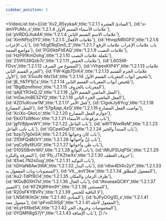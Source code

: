 ```yaml
---
sidebar_position: 3
---
```


<VideoList list={[{id:'Xv2_R5yykaA',title:'1.2.1.1 المبادئ العشرة'},
{id:'u-dmYPuMx_s',title:'1.2.1.4 علامات الأسماء القسم الأول'},
{id:'pVRDQJIuk4A',title:'1.2.1.4 علامات الاسم القسم الثاني'},
{id:'XimNPjvj3Y0',title:'1.2.1.5 علامات الأفعال'},
{id:'HtvqzMRiGF0',title:'1.2.1.6 باب الإعراب'},
{id:'hEgERqDm5_E',title:'1.2.1.7 باب علامات الإعراب علامات الرفع مواضع الضمة'},
{id:'PGl0kbFhEAQ',title:'1.2.1.9 علامات النصب'},
{id:'HzP91KmDohg',title:'1.2.1.10 تكملة علامات النصب'},
{id:'Z5W538Qzb7c',title:'1.2.1.11 علامات الخفض'},
{id:'L6GStR-FDvs',title:'1.2.1.12 الممنوع من الصرف'},
{id:'rVhpexKtP4Y',title:'1.2.1.13 علامات الجزم القسم الثاني'},
{id:'FW-Kgb7DrK4',title:'1.2.1.13 علامات الجزم القسم الأول'},
{id:'X5uuN-Mx134',title:'1.2.1.14 تلخيص أبواب المعربات القسم الأول'},
{id:'jB_YATP1jCs',title:'1.2.1.14 تلخيص أبواب المعربات القسم الثاني'},
{id:'1BgiBzmfhmo',title:'1.2.1.15 المعربات بالحروف'},
{id:'qAjEYR3sQ_Q',title:'1.2.1.16 الفعل الماضي القسم الأول'},
{id:'mGwJmBE3ZYQ',title:'1.2.1.16 الفعل الماضي  الجزء الثاني'},
{id:'4ZD1uKcuw1M',title:'1.2.1.17 فعل الأمر'},
{id:'ClgvkJy8Ycg',title:'1.2.1.18 الفعل المضارع'},
{id:'57g4jap_4zQ',title:'1.2.1.19 نواصب الفعل المضارع'},
{id:'XciXo-QkoLo',title:'1.2.1.20 جوازم الفعل المضارع'},
{id:'EkiOTsI9Nvo',title:'1.2.1.21 باب مرفوعات الأسماء'},
{id:'jgfV8jtpwWY',title:'1.2.1.22 باب الفاعل'},
{id:'ai6fTWwiReM',title:'1.2.1.23 باب نائب الفاعل'},
{id:'iGCpelGqtT0',title:'1.2.1.24 باب المبتدأ والخبر'},
{id:'bzp7j7g0eSA',title:'1.2.1.25 باب كان وخواتها'},
{id:'ZfDtFQd8OrY',title:'1.2.1.26 باب إنَّ وأخواتها'},
{id:'yqCyByt9UGI',title:'1.2.1.27 باب ظن وأخواتها'},
{id:'010S5BnhrW0',title:'1.2.1.28 باب التوابع'},
{id:'iMtJPSUqPSk',title:'1.2.1.29 المعرفة والنكرة'},
{id:'Pb_JTKZtwXs',title:'1.2.1.30 حروف العطف'},
{id:'4SwL7N2sGug',title:'1.2.1.31 باب التوكيد'},
{id:'nDHaN8Aw3WA',title:'1.2.1.32 باب البدل'},
{id:'n6w4Dl4v2yY',title:'1.2.1.33 المنصوبات وباب المفعول به'},
{id:'Vlt__eoY3kw',title:'1.2.1.34 المفعول المطلق'},
{id:'Au2-TdPf8O4',title:'1.2.1.35 ظرف الزمان والمكان'},
{id:'tKGuB0XH7sI',title:'1.2.1.36 باب الحال'},
{id:'IAvueaaQC8Y',title:'1.2.1.37 التمييز'},
{id:'KFZKjRfHm9Y',title:'1.2.1.38 المستثنى'},
{id:'R20sFKYBVPs',title:'1.2.1.39 لا النافية للجنس'},
{id:'LNS61KiltGk',title:'1.2.1.40 المنادى'},
{id:'bJFyOOg1D_s',title:'1.2.1.41 مفعول معه'},
{id:'ipFvoD3lSjE',title:'1.2.1.41 المفعول لأجله'},
{id:'eiLyHlXbd5A',title:'1.2.1.42 المخفوضات وحروف الجر'},
{id:'0YQMfWgS7jY',title:'1.2.1.43 باب الإضافة'},
]}
/>
